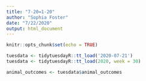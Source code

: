 ```yaml
---
title: "7-20=1-20"
author: "Sophia Foster"
date: "7/22/2020"
output: html_document
---
```


```r
knitr::opts_chunk$set(echo = TRUE)
```

```r
tuesdata <- tidytuesdayR::tt_load('2020-07-21')
tuesdata <- tidytuesdayR::tt_load(2020, week = 30)

animal_outcomes <- tuesdata$animal_outcomes
```

